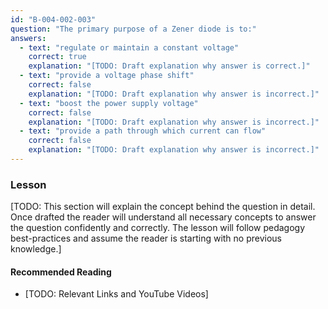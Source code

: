 ```yaml
---
id: "B-004-002-003"
question: "The primary purpose of a Zener diode is to:"
answers:
  - text: "regulate or maintain a constant voltage"
    correct: true
    explanation: "[TODO: Draft explanation why answer is correct.]"
  - text: "provide a voltage phase shift"
    correct: false
    explanation: "[TODO: Draft explanation why answer is incorrect.]"
  - text: "boost the power supply voltage"
    correct: false
    explanation: "[TODO: Draft explanation why answer is incorrect.]"
  - text: "provide a path through which current can flow"
    correct: false
    explanation: "[TODO: Draft explanation why answer is incorrect.]"
---
```


### Lesson

[TODO: This section will explain the concept behind the question in detail. Once drafted the reader will understand all necessary concepts to answer the question confidently and correctly. The lesson will follow pedagogy best-practices and assume the reader is starting with no previous knowledge.]

#### Recommended Reading

- [TODO: Relevant Links and YouTube Videos]
